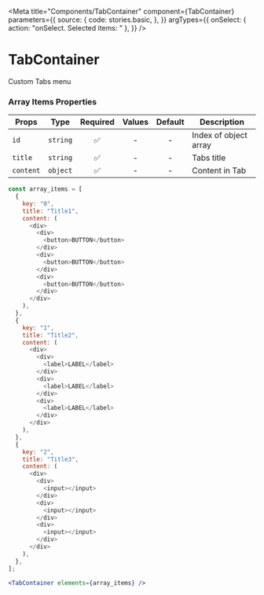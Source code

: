 
<Meta
  title="Components/TabContainer"
  component={TabContainer}
  parameters={{
    source: {
      code: stories.basic,
    },
  }}
  argTypes={{
    onSelect: { action: "onSelect. Selected items: " },
  }}
/>

# TabContainer

Custom Tabs menu

<Canvas>
  <Story story={stories.basic} name="Default" />
</Canvas>

<ArgsTable story="Default" />

### Array Items Properties

| Props     |   Type   | Required | Values | Default | Description           |
| --------- | :------: | :------: | :----: | :-----: | --------------------- |
| `id`      | `string` |    ✅    |   -    |    -    | Index of object array |
| `title`   | `string` |    ✅    |   -    |    -    | Tabs title            |
| `content` | `object` |    ✅    |   -    |    -    | Content in Tab        |

```js
const array_items = [
  {
    key: "0",
    title: "Title1",
    content: (
      <div>
        <div>
          <button>BUTTON</button>
        </div>
        <div>
          <button>BUTTON</button>
        </div>
        <div>
          <button>BUTTON</button>
        </div>
      </div>
    ),
  },
  {
    key: "1",
    title: "Title2",
    content: (
      <div>
        <div>
          <label>LABEL</label>
        </div>
        <div>
          <label>LABEL</label>
        </div>
        <div>
          <label>LABEL</label>
        </div>
      </div>
    ),
  },
  {
    key: "2",
    title: "Title3",
    content: (
      <div>
        <div>
          <input></input>
        </div>
        <div>
          <input></input>
        </div>
        <div>
          <input></input>
        </div>
      </div>
    ),
  },
];
```

```jsx
<TabContainer elements={array_items} />
```
